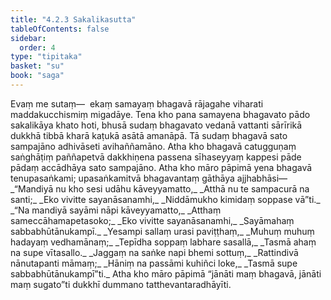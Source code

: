 ```yaml
---
title: "4.2.3 Sakalikasutta"
tableOfContents: false
sidebar:
  order: 4
type: "tipitaka"
basket: "su"
book: "saga"
---
```



<DynamicBreadcrumb />

<Division number="149" book="saga" bookNo="12" page="111">

<Paragraph number="832" book="saga">
Evaṃ me sutaṃ—  ekaṃ samayaṃ bhagavā rājagahe viharati maddakucchismiṃ migadāye. Tena kho pana samayena bhagavato pādo sakalikāya khato hoti, bhusā sudaṃ bhagavato vedanā vattanti sārīrikā dukkhā tibbā kharā kaṭukā asātā amanāpā. Tā sudaṃ bhagavā sato sampajāno adhivāseti avihaññamāno. Atha kho bhagavā catugguṇaṃ saṅghāṭiṃ paññapetvā dakkhiṇena passena sīhaseyyaṃ kappesi pāde pādaṃ accādhāya sato sampajāno. Atha kho māro pāpimā yena bhagavā tenupasaṅkami; upasaṅkamitvā bhagavantaṃ gāthāya ajjhabhāsi—
</Paragraph>

<Paragraph number="833" type="verses" book="saga">
_“Mandiyā nu kho sesi udāhu kāveyyamatto,_  
_Atthā nu te sampacurā na santi;_  
_Eko vivitte sayanāsanamhi,_  
_Niddāmukho kimidaṃ soppase vā”ti._  

</Paragraph>

<Paragraph number="834" type="verses" book="saga">
_“Na mandiyā sayāmi nāpi kāveyyamatto,_  
_Atthaṃ sameccāhamapetasoko;_  
_Eko vivitte sayanāsanamhi,_  
_Sayāmahaṃ sabbabhūtānukampī._  

</Paragraph>

<Paragraph number="835" type="verses" book="saga">
_Yesampi sallaṃ urasi paviṭṭhaṃ,_  
_Muhuṃ muhuṃ hadayaṃ vedhamānaṃ;_  
_Tepīdha soppaṃ labhare sasallā,_  
_Tasmā ahaṃ na supe vītasallo._  

</Paragraph>

<Paragraph number="836" type="verses" book="saga">
_Jaggaṃ na saṅke napi bhemi sottuṃ,_  
_Rattindivā nānutapanti māmaṃ;_  
_Hāniṃ na passāmi kuhiñci loke,_  
_Tasmā supe sabbabhūtānukampī”ti._  

</Paragraph>

<Paragraph number="837" book="saga">
Atha kho māro pāpimā “jānāti maṃ bhagavā, jānāti maṃ sugato”ti dukkhī dummano tatthevantaradhāyīti.
</Paragraph>
</Division>